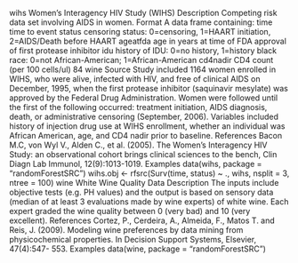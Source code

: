 wihs Women’s Interagency HIV Study (WIHS)
Description
Competing risk data set involving AIDS in women.
Format
A data frame containing:
time time to event
status censoring status: 0=censoring, 1=HAART initiation, 2=AIDS/Death before HAART
ageatfda age in years at time of FDA approval of first protease inhibitor
idu history of IDU: 0=no history, 1=history
black race: 0=not African-American; 1=African-American
cd4nadir CD4 count (per 100 cells/ul)
84 wine
Source
Study included 1164 women enrolled in WIHS, who were alive, infected with HIV, and free of clinical
AIDS on December, 1995, when the first protease inhibitor (saquinavir mesylate) was approved
by the Federal Drug Administration. Women were followed until the first of the following occurred:
treatment initiation, AIDS diagnosis, death, or administrative censoring (September, 2006). Variables
included history of injection drug use at WIHS enrollment, whether an individual was African
American, age, and CD4 nadir prior to baseline.
References
Bacon M.C, von Wyl V., Alden C., et al. (2005). The Women’s Interagency HIV Study: an observational
cohort brings clinical sciences to the bench, Clin Diagn Lab Immunol, 12(9):1013-1019.
Examples
data(wihs, package = "randomForestSRC")
wihs.obj <- rfsrc(Surv(time, status) ~ ., wihs, nsplit = 3, ntree = 100)
wine White Wine Quality Data
Description
The inputs include objective tests (e.g. PH values) and the output is based on sensory data (median
of at least 3 evaluations made by wine experts) of white wine. Each expert graded the wine quality
between 0 (very bad) and 10 (very excellent).
References
Cortez, P., Cerdeira, A., Almeida, F., Matos T. and Reis, J. (2009). Modeling wine preferences by
data mining from physicochemical properties. In Decision Support Systems, Elsevier, 47(4):547-
553.
Examples
data(wine, package = "randomForestSRC")
